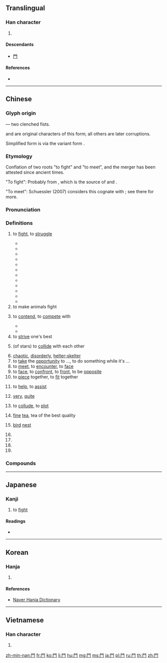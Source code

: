 {{character info/new}}
{{also|斗|鬦|鬪|鬬|鬭|門|閗|闘}}
==Translingual==
{{stroke order|type=animate}}
{{ja-forms|[[闘]]|[[斗]]|鬥/[[鬭]]}}
===Han character===
{{Han char|rn=191|rad=鬥|as=00|sn=10|four=77114|canj=LN|ids=⿰𩰋𩰊}}
#{{mul-kangxi radical-def}}
====Descendants====
* [[門]] {{qualifier|simplified to this in some characters, such as 闘}}

====References====
* {{Han ref|kx=1457.290|dkj=45632|dj=1989.160|hdz=74515.010|uh=9B25|ud=39717|bh=B0AB|bd=45227}}

----

==Chinese==
{{zh-forms|s=斗|t2=鬭|alt=鬦,鬪,闘}}

===Glyph origin===
{{Han etyl}}
{{liushu|p}} — two clenched fists.

{{lang|zh|鬥}} and {{lang|zh|鬭}} are original characters of this form; all others are later corruptions.

Simplified form {{zh-l|*斗}} is via the variant form {{zh-l|*鬦}}.

===Etymology===
Conflation of two roots "to fight" and "to meet", and the merger has been attested since ancient times.

"To fight": Probably from {{inh|zh|sit-pro|*daw||to defy, interfere, be at enmity with}}, which is the source of {{cog|bo|སྡོ||to bear up against, bid defiance}} and {{cog|my|တော့||to resent an insinuation, interfere in a quarrel}}.

"To meet": Schuessler (2007) considers this cognate with {{zh-l|*注|to apply; to be touched; to bring together; to join}}; see there for more.

===Pronunciation===
{{zh-pron
|m=dòu
|c=dau3
|h=pfs=teu
|mn=tàu/xm,zz,tp,kh:tò͘/qz:tiò
|mn_note=tàu - vernacular; tò͘, tiò - literary
|w=2teu
|mc=y
|oc=y
|ma=y
|cat=v
}}

===Definitions===
{{zh-hanzi}}

# to [[fight]], to [[struggle]]
#: {{zh-x|爭鬥|to fight}}
#: {{zh-x|戰鬥|battle}}
#* {{zh-x|械鬥|to fight with weapons}}
#* {{zh-x|拳鬥|fist fight}}
#* {{zh-x|格鬥|grapple}}
#* {{zh-x|搏鬥|to wrestle}}
#* {{zh-x|明爭暗鬥|both open strife and veiled struggle}}
#* {{zh-x|龍爭虎鬥|fierce struggle between two evenly-matched opponents}}
#* {{zh-x|角鬥|to battle}}
#* {{zh-x|鬥士|warrior}}
#* {{zh-x|鬥志|morale}}
#* {{zh-x|鬥毆|to brawl}}
#* {{zh-x|鬥氣|to quarrel just to vent one's spleen}}
#* {{zh-x|鬥艦|man-of-war}}
# to make animals fight
#: {{zh-x|鬥雞|cockfighting}}
#: {{zh-x|鬥牛|bull-fight}}
# to [[contend]], to [[compete]] with
#: {{zh-x|鬥爭|conflict}}
#: {{zh-x|鬥嘴|to squabble}}
#* {{zh-x|鬥智|contest of wits}}
#* {{zh-x|批鬥|to criticize and denounce a person}}
# to [[strive]] one's best
#: {{zh-x|奮鬥|to work at one's utmost}}
# {{lb|zh|archaic}} (of stars) to [[collide]] with each other
# [[chaotic]], [[disorderly]], [[helter-skelter]]
# to [[take]] the [[opportunity]] to ..., to do something while it's ...
# to [[meet]], to [[encounter]], to [[face]]
# to [[face]], to [[confront]], to [[front]], to be [[opposite]]
# to [[piece]] together, to [[fit]] together
# {{lb|zh|dialectal}} to [[help]], to [[assist]]
# {{lb|zh|dialectal}} [[very]], [[quite]]
# {{lb|zh|dialectal}} to [[collude]], to [[plot]]
# [[fine]] [[tea]], tea of the best quality
# {{lb|zh|dialectal}} [[bird]] [[nest]]
# {{zh-alt-form|逗|to tease, to play with}}
# {{zh-alt-form|兜|to solicit (customers or business)}}
# {{zh-alt-form|陡|suddenly, in a sudden}}
# {{surname|lang=zh}}

===Compounds===
{{zh-der|傲霜鬥雪|內鬥|兩虎共鬥|兩虎相鬥|兩鼠鬥穴|勾心鬥角|卵與石鬥|單打獨鬥|困獸之鬥|困獸猶鬥|困鬥|奮鬥|奮鬥不懈|好勇鬥狠|好鬥|廝鬥|引鬥|惡鬥|戰天鬥地|戰鬥|戰鬥人員|戰鬥力|戰鬥機|打鬥|批鬥|拚鬥|挌鬥|挑鬥|搏鬥|搬鬥|撩鬥|政治鬥爭|明爭暗鬥|暗鬥|格鬥|械鬥|權力鬥爭|武鬥|歹鬥|歹鬥毛|殷師牛鬥|決鬥|油鬥|爭奇鬥妍|爭奇鬥異|爭奇鬥豔|爭妍鬥奇|爭妍鬥豔|爭強鬥勝|爭紅鬥紫|爭鬥|私鬥|纏鬥|耍鬥|臨潼鬥寶|自由鬥士|艱苦奮鬥|虎鬥龍爭|蚊動牛鬥|誇多鬥靡|誇能鬥智|負氣鬥狠|賭鬥|轉鬥千里|辯鬥|鉤心鬥角|階級鬥爭|雞吵鵝鬥|雞爭鵝鬥|高昂鬥志|鬥分子|鬥力|鬥勁|鬥口|鬥口齒|鬥合|鬥嘴|鬥士|鬥富|鬥巧|鬥巧爭奇|鬥幌子|鬥引|鬥彆氣|鬥彩|鬥很|鬥心眼|鬥志|鬥志昂揚|鬥志高昂|鬥悶子|鬥打|鬥文|鬥智|鬥暴|鬥武|鬥毆|鬥氣|鬥法|鬥爭|鬥爭鬥合|鬥牌|鬥牙拌齒|鬥牙鬥齒|鬥牛|鬥牛士|鬥牛陣|鬥犀臺|鬥犬|鬥疊|鬥百草|鬥眼|鬥而鑄兵|鬥而鑄錐|鬥腳|鬥艦|鬥茶|鬥草|鬥葉兒|鬥葉子|鬥蟋蟀|鬥話|鬥豔爭芳|鬥趣|鬥閑氣|鬥雞|鬥雞眼|鬥雞臺|鬥雞走狗|鬥雪紅|鬥頭|鬥風|鬥飣|鬥鬨|鬥魚|鬥鴨|鬥鵪鶉|鬥麗|龍爭虎鬥|龍虎鬥}}

----

==Japanese==

===Kanji===
{{ja-kanji|grade=|rs=鬥00}}

# to [[fight]]

====Readings====
* {{ja-readings|goon=[[つ]] (tsu)|kanon=[[とう]] (tō)|kun=[[たたかう]] (tatakau), [[あらそう]] (arasou)}}

----

==Korean==

===Hanja===
{{ko-hanja|hangeul=[[두]], [[투]], [[각]]|eumhun=싸울}}

# {{defn|ko}}

====References====
* [http://hanja.naver.com/hanja?q=%E9%AC%A5 Naver Hanja Dictionary]

----

==Vietnamese==

===Han character===
{{vi-hantu|[[đấu]], [[dấu]]|rs=鬥00}}

# {{defn|lang=vi|sort=鬥00}}

[[Category:CJKV radicals| ]]

[[zh-min-nan:鬥]]
[[fr:鬥]]
[[ko:鬥]]
[[li:鬥]]
[[hu:鬥]]
[[mg:鬥]]
[[ms:鬥]]
[[ja:鬥]]
[[pl:鬥]]
[[ru:鬥]]
[[th:鬥]]
[[zh:鬥]]